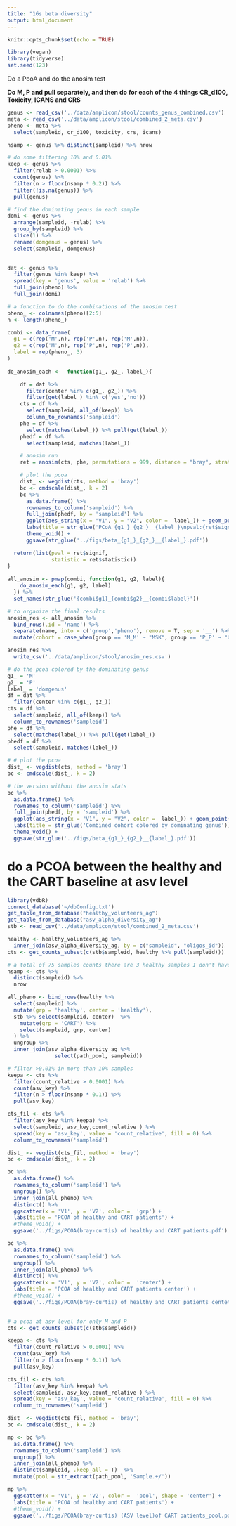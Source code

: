 ```yaml
---
title: "16s beta diversity"
output: html_document
---
```


```r
knitr::opts_chunk$set(echo = TRUE)
```

```r
library(vegan)
library(tidyverse)
set.seed(123)
```

Do a PcoA and do the anosim test

**Do M, P and pull separately, and then do for each of the 4 things CR_d100, Toxicity, ICANS and CRS**

```r
genus <- read_csv('../data/amplicon/stool/counts_genus_combined.csv')
meta <- read_csv('../data/amplicon/stool/combined_2_meta.csv') 
pheno <- meta %>% 
  select(sampleid, cr_d100, toxicity, crs, icans)

nsamp <- genus %>% distinct(sampleid) %>% nrow

# do some filtering 10% and 0.01%
keep <- genus %>% 
  filter(relab > 0.0001) %>% 
  count(genus) %>% 
  filter(n > floor(nsamp * 0.2)) %>% 
  filter(!is.na(genus)) %>% 
  pull(genus) 

# find the dominating genus in each sample
domi <- genus %>% 
  arrange(sampleid, -relab) %>% 
  group_by(sampleid) %>% 
  slice(1) %>% 
  rename(domgenus = genus) %>% 
  select(sampleid, domgenus)
  

dat <- genus %>% 
  filter(genus %in% keep) %>% 
  spread(key = 'genus', value = 'relab') %>% 
  full_join(pheno) %>% 
  full_join(domi)

```
 
```r
# a function to do the combinations of the anosim test
pheno_ <- colnames(pheno)[2:5] 
n <- length(pheno_)

combi <- data_frame(
  g1 = c(rep('M',n), rep('P',n), rep('M',n)),
  g2 = c(rep('M',n), rep('P',n), rep('P',n)),
  label = rep(pheno_, 3)
)
   
do_anosim_each <-  function(g1_, g2_, label_){

    df = dat %>% 
      filter(center %in% c(g1_, g2_)) %>% 
      filter(get(label_) %in% c('yes','no')) 
    cts = df %>% 
      select(sampleid, all_of(keep)) %>% 
      column_to_rownames('sampleid')
    phe = df %>% 
      select(matches(label_)) %>% pull(get(label_)) 
    phedf = df %>% 
      select(sampleid, matches(label_))

    # anosim run
    ret = anosim(cts, phe, permutations = 999, distance = "bray", strata = NULL, parallel = 4)

    # plot the pcoa
    dist_ <- vegdist(cts, method = 'bray')
    bc <- cmdscale(dist_, k = 2)
    bc %>%
      as.data.frame() %>%
      rownames_to_column('sampleid') %>%
      full_join(phedf, by = 'sampleid') %>%
      ggplot(aes_string(x = "V1", y = "V2", color =  label_)) + geom_point() +
      labs(title = str_glue('PCoA {g1_}_{g2_}__{label_}\npval:{ret$signif} statistic:{round(ret$statistic, 2)}')) +
      theme_void() +
      ggsave(str_glue('../figs/beta_{g1_}_{g2_}__{label_}.pdf'))

  return(list(pval = ret$signif,
              statistic = ret$statistic))
}
 
all_anosim <- pmap(combi, function(g1, g2, label){
    do_anosim_each(g1, g2, label)
  }) %>% 
  set_names(str_glue('{combi$g1}_{combi$g2}__{combi$label}')) 
```

```r
# to organize the final results
anosim_res <- all_anosim %>% 
  bind_rows(.id = 'name') %>% 
  separate(name, into = c('group','pheno'), remove = T, sep = '__') %>% 
  mutate(cohort = case_when(group == 'M_M' ~ "MSK", group == 'P_P' ~ "Upenn", group == 'M_P' ~ "Combined"))

anosim_res %>% 
  write_csv('../data/amplicon/stool/anosim_res.csv')
```

```r
# do the pcoa colored by the dominating genus 
g1_ = 'M'  
g2_ = 'P'
label_ = 'domgenus'
df = dat %>% 
  filter(center %in% c(g1_, g2_)) 
cts = df %>% 
  select(sampleid, all_of(keep)) %>% 
  column_to_rownames('sampleid')
phe = df %>% 
  select(matches(label_)) %>% pull(get(label_)) 
phedf = df %>% 
  select(sampleid, matches(label_))

# # plot the pcoa
dist_ <- vegdist(cts, method = 'bray')
bc <- cmdscale(dist_, k = 2)

# the version without the anosim stats
bc %>% 
  as.data.frame() %>% 
  rownames_to_column('sampleid') %>% 
  full_join(phedf, by = 'sampleid') %>% 
  ggplot(aes_string(x = "V1", y = "V2", color =  label_)) + geom_point() +
  labs(title = str_glue('Combined cohort colored by dominating genus')) +
  theme_void() +
  ggsave(str_glue('../figs/beta_{g1_}_{g2_}__{label_}.pdf'))
```


# do a PCOA between the healthy and the CART baseline at asv level

```r
library(vdbR)
connect_database('~/dbConfig.txt')
get_table_from_database("healthy_volunteers_ag")
get_table_from_database("asv_alpha_diversity_ag")
stb <- read_csv('../data/amplicon/stool/combined_2_meta.csv')

healthy <- healthy_volunteers_ag %>% 
  inner_join(asv_alpha_diversity_ag, by = c("sampleid", "oligos_id")) 
cts <- get_counts_subset(c(stb$sampleid, healthy %>% pull(sampleid)))

# a total of 75 samples counts there are 3 healthy samples I don't have count ???
nsamp <- cts %>% 
  distinct(sampleid) %>% 
  nrow

all_pheno <- bind_rows(healthy %>% 
  select(sampleid) %>% 
  mutate(grp = 'healthy', center = 'healthy'),
  stb %>% select(sampleid, center)  %>% 
    mutate(grp = 'CART') %>% 
    select(sampleid, grp, center)
  ) %>% 
  ungroup %>% 
  inner_join(asv_alpha_diversity_ag %>% 
               select(path_pool, sampleid))

# filter >0.01% in more than 10% samples
keepa <- cts %>% 
  filter(count_relative > 0.0001) %>% 
  count(asv_key) %>% 
  filter(n > floor(nsamp * 0.1)) %>% 
  pull(asv_key)

cts_fil <- cts %>% 
  filter(asv_key %in% keepa) %>% 
  select(sampleid, asv_key,count_relative ) %>% 
  spread(key = 'asv_key', value = 'count_relative', fill = 0) %>% 
  column_to_rownames('sampleid')

dist_ <- vegdist(cts_fil, method = 'bray')
bc <- cmdscale(dist_, k = 2)

bc %>%
  as.data.frame() %>%
  rownames_to_column('sampleid') %>% 
  ungroup() %>% 
  inner_join(all_pheno) %>% 
  distinct() %>% 
  ggscatter(x = 'V1', y = 'V2', color =  'grp') +
  labs(title = 'PCOA of healthy and CART patients') +
  #theme_void() +
  ggsave('../figs/PCOA(bray-curtis) of healthy and CART patients.pdf')

bc %>%
  as.data.frame() %>%
  rownames_to_column('sampleid') %>% 
  ungroup() %>% 
  inner_join(all_pheno) %>% 
  distinct() %>% 
  ggscatter(x = 'V1', y = 'V2', color =  'center') +
  labs(title = 'PCOA of healthy and CART patients center') +
  #theme_void() +
  ggsave('../figs/PCOA(bray-curtis) of healthy and CART patients centetr.pdf')
 
```

```r
# a pcoa at asv level for only M and P
cts <- get_counts_subset(c(stb$sampleid))

keepa <- cts %>% 
  filter(count_relative > 0.0001) %>% 
  count(asv_key) %>% 
  filter(n > floor(nsamp * 0.1)) %>% 
  pull(asv_key)

cts_fil <- cts %>% 
  filter(asv_key %in% keepa) %>% 
  select(sampleid, asv_key,count_relative ) %>% 
  spread(key = 'asv_key', value = 'count_relative', fill = 0) %>% 
  column_to_rownames('sampleid')

dist_ <- vegdist(cts_fil, method = 'bray')
bc <- cmdscale(dist_, k = 2)

mp <- bc %>%
  as.data.frame() %>%
  rownames_to_column('sampleid') %>% 
  ungroup() %>% 
  inner_join(all_pheno) %>% 
  distinct(sampleid, .keep_all = T)  %>% 
  mutate(pool = str_extract(path_pool, 'Sample.+/'))

mp %>% 
  ggscatter(x = 'V1', y = 'V2', color =  'pool', shape = 'center') +
  labs(title = 'PCOA of healthy and CART patients') +
  #theme_void() +
  ggsave('../figs/PCOA(bray-curtis) (ASV level)of CART patients_pool.pdf', width = 5, height = 6)
``` 
 

